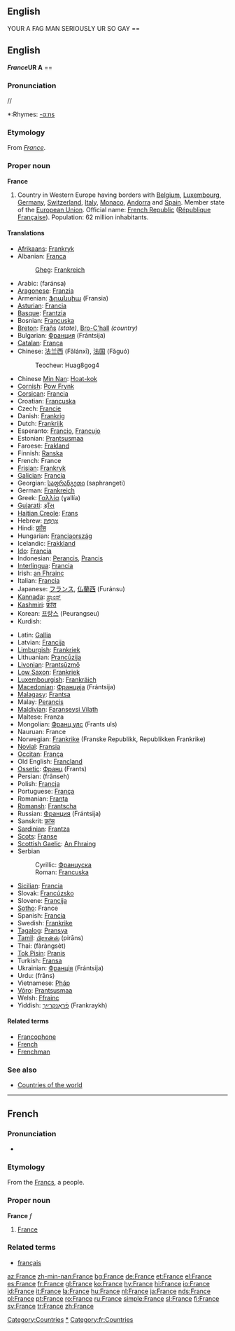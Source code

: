 {{wikipedia}}
==English==
YOUR A FAG MAN SERIOUSLY UR SO GAY
== 
== English ==
'''''France''UR A ''' ==

{{rank|mine|wild|front|576|France|London|save|length}}

===Pronunciation===
/{{IPAchar|ˈfɹɑːns}}/
*:Rhymes: [[Rhymes:English:-ɑːns|-ɑːns]]

===Etymology===
From {{F.}} ''[[#French|France]]''.

===Proper noun===
'''France'''

# Country in Western Europe having borders with [[Belgium]], [[Luxembourg]], [[Germany]], [[Switzerland]], [[Italy]], [[Monaco]], [[Andorra]] and [[Spain]]. Member state of the [[European Union]]. Official name: [[French Republic]] ([[République Française]]). Population: 62 million inhabitants.

====Translations====
{{trans-top|country}}
*[[Afrikaans]]: [[Frankryk]]
*Albanian: [[Franca]]
*:[[Gheg]]: [[Frankreich]]
*Arabic: {{ARchar|[[فرنسا|فَرَنسَا]]}} (faránsa) {{f}}
*[[Aragonese]]: [[Franzia]] {{f}}
*Armenian: [[Ֆրանսիա]] (Fransia)
*[[Asturian]]: [[Francia]] {{f}}
*[[Basque]]: [[Frantzia]]
*Bosnian: [[Francuska]] {{f}}
*[[Breton]]: [[Frañs]] ''(state)'', [[Bro-C'hall]] ''(country)''
*Bulgarian: [[Франция]] (Frántsija) {{f}}
*[[Catalan]]: [[França]] {{f}}
*Chinese: [[法兰西]] (Fǎlánxī), [[法国]] (Fǎguó)
*:Teochew: Huag8gog4
*Chinese [[Min Nan]]: [[Hoat-kok]]
*[[Cornish]]: [[Pow Frynk]]
*[[Corsican]]: [[Francia]] {{f}}
*Croatian: [[Francuska]] {{f}}
*Czech: [[Francie]]
*Danish: [[Frankrig]]
*Dutch: [[Frankrijk]] {{n}}
*Esperanto: [[Francio]], [[Francujo]]
*Estonian: [[Prantsusmaa]]
*Faroese: [[Frakland]]
*Finnish: [[Ranska]]
*French: France {{f}}
*[[Frisian]]: [[Frankryk]]
*[[Galician]]: [[Francia]] {{f}}
*Georgian: [[საფრანგეთი]] (saphrangeti)
*German: [[Frankreich]] {{n}}
*Greek: [[Γαλλία]] (ɣallía) {{f}}
*[[Gujarati]]: [[ફ્રાઁસ]]
*[[Haitian Creole]]: [[Frans]]
*Hebrew: [[צרפת|צָרְפַת]] {{IPAchar|(Tzarfat; ''classical:'' Ṣārəphath)}}
*Hindi: [[फ़्राँस]]
*Hungarian: [[Franciaország]]
*Icelandic: [[Frakkland]]
*[[Ido]]: [[Francia]]
*Indonesian: [[Perancis]], [[Prancis]]
*[[Interlingua]]: [[Francia]]
*Irish: [[an Fhrainc]] {{f}}
*Italian: [[Francia]] {{f}}
*Japanese: [[フランス]], [[仏蘭西]] (Furánsu)
*[[Kannada]]: [[ಪ್ರಾಂಸ್]]
*[[Kashmiri]]: [[फ्रांस]]
*Korean: [[프랑스]] (Peurangseu)
*Kurdish: {{KUchar|[[فه‌ره‌نسا]]}}
{{trans-mid}}
*Latin: [[Gallia]] {{f}}
*Latvian: [[Francija]] {{f}}
*[[Limburgish]]: [[Frankriek]]
*Lithuanian: [[Prancūzija]]
*[[Livonian]]: [[Prantsūzmō]]
*[[Low Saxon]]: [[Frankriek]]
*[[Luxembourgish]]: [[Frankräich]]
*[[Macedonian]]: [[Франција]] (Frántsija) {{f}}
*[[Malagasy]]: [[Frantsa]]
*Malay: [[Perancis]]
*[[Maldivian]]: [[Faranseysi Vilath]]
*Maltese: Franza
*Mongolian: [[Франц улс]] (Frants uls)
*Nauruan: France
*Norwegian: [[Frankrike]] (Franske Republikk, Republikken Frankrike)
*[[Novial]]: [[Fransia]]
*[[Occitan]]: [[França]]
*Old English: [[Francland]]
*[[Ossetic]]: [[Франц]] (Frants)
*Persian: {{FAchar|[[فرانسه]]}} (frânseh)
*Polish: [[Francja]] {{f}}
*Portuguese: [[França]] {{f}}
*Romanian: [[Franţa]] {{f}}
*[[Romansh]]: [[Frantscha]]
*Russian: [[Франция]] (Frántsija) {{f}}
*Sanskrit: [[फ्रांस]]
*[[Sardinian]]: [[Frantza]]
*[[Scots]]: [[Franse]]
*[[Scottish Gaelic]]: [[An Fhraing]]
*Serbian
*:Cyrillic: [[Француска]] {{f}}
*:Roman: [[Francuska#Serbian|Francuska]] {{f}}
*[[Sicilian]]: [[Francia]] {{f}}
*Slovak: [[Francúzsko]]
*Slovene: [[Francija]] {{f}}
*[[Sotho]]: France
*Spanish: [[Francia]] {{f}}
*Swedish: [[Frankrike]]
*[[Tagalog]]: [[Pransya]]
*[[Tamil]]: [[பிரான்ஸ்]] (pirāns)
*Thai: {{THchar|[[ฝรั่งเศส]]}} (fàràngsèt)
*[[Tok Pisin]]: [[Pranis]]
*Turkish: [[Fransa]]
*Ukrainian: [[Франція]] (Frántsija) {{f}}
*Urdu: {{FAchar|[[فرانس]]}} (frâns)
*Vietnamese: [[Pháp]]
*[[Võro]]: [[Prantsusmaa]]
*Welsh: [[Ffrainc]] {{f}}
*Yiddish: [[פֿראַנקרײַך]] (Frankraykh)
{{trans-bottom}}

====Related terms====
*[[Francophone]]
*[[French]]
*[[Frenchman]]

===See also===
*[[Countries of the world]]

----

==French==

===Pronunciation===
*{{audio|Fr-France.ogg|audio}}

===Etymology===
From the [[Francs]], a people.

===Proper noun===
'''France''' ''f''

# [[#English|France]]

===Related terms===
*[[français]]

[[Category:Countries]]
[[Category:France|*]]
[[Category:fr:Countries]]

[[az:France]]
[[zh-min-nan:France]]
[[bg:France]]
[[de:France]]
[[et:France]]
[[el:France]]
[[es:France]]
[[fr:France]]
[[gl:France]]
[[ko:France]]
[[hy:France]]
[[hi:France]]
[[io:France]]
[[id:France]]
[[it:France]]
[[la:France]]
[[hu:France]]
[[nl:France]]
[[ja:France]]
[[nds:France]]
[[pl:France]]
[[pt:France]]
[[ro:France]]
[[ru:France]]
[[simple:France]]
[[sl:France]]
[[fi:France]]
[[sv:France]]
[[tr:France]]
[[zh:France]]